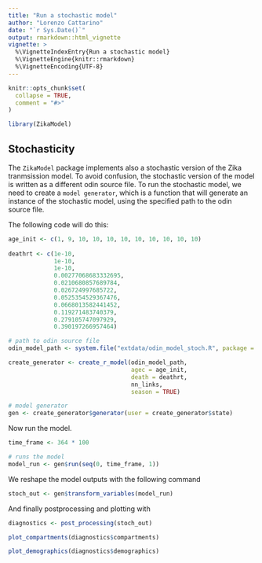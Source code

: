 ```yaml
---
title: "Run a stochastic model"
author: "Lorenzo Cattarino"
date: "`r Sys.Date()`"
output: rmarkdown::html_vignette
vignette: >
  %\VignetteIndexEntry{Run a stochastic model}
  %\VignetteEngine{knitr::rmarkdown}
  %\VignetteEncoding{UTF-8}
---
```


```r
knitr::opts_chunk$set(
  collapse = TRUE,
  comment = "#>"
)
```

```r
library(ZikaModel)
```

## Stochasticity 
The `ZikaModel` package implements also a stochastic version of the Zika 
tranmsission model. To avoid confusion, the stochastic version of the model is 
written as a different odin source file. To run the stochastic model, we need 
to create a `model generator`, which is a function that will generate an 
instance of the stochastic model, using the specified path to the odin source file.

The following code will do this:

```r
age_init <- c(1, 9, 10, 10, 10, 10, 10, 10, 10, 10, 10)
  
deathrt <- c(1e-10, 
             1e-10, 
             1e-10, 
             0.00277068683332695, 
             0.0210680857689784,
             0.026724997685722,
             0.0525354529367476,
             0.0668013582441452,
             0.119271483740379,
             0.279105747097929,
             0.390197266957464)

# path to odin source file
odin_model_path <- system.file("extdata/odin_model_stoch.R", package = "ZikaModel")

create_generator <- create_r_model(odin_model_path,
                                   agec = age_init,
                                   death = deathrt,
                                   nn_links,
                                   season = TRUE)

# model generator 
gen <- create_generator$generator(user = create_generator$state)
```

Now run the model.

```r
time_frame <- 364 * 100

# runs the model
model_run <- gen$run(seq(0, time_frame, 1))
```

We reshape the model outputs with the following command

```r
stoch_out <- gen$transform_variables(model_run)
```

And finally postprocessing and plotting with 

```r
diagnostics <- post_processing(stoch_out)

plot_compartments(diagnostics$compartments)
```

```r
plot_demographics(diagnostics$demographics)
```
